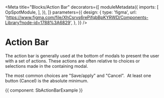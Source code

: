

<Meta
  title="Blocks/Action Bar"
  decorators={[
    moduleMetadata({
      imports: [
        OpSpotModule,
      ],
    }),
  ]}
  parameters={{
    design: {
      type: 'figma',
      url: 'https://www.figma.com/file/XhCsrvs6rePifqbBpKYRWD/Components-Library?node-id=1788%3A6829',
    },
  }}
/>

# Action Bar

The action bar is generally used at the bottom of modals to present the user with a set of actions. These actions are often relative to choices or selections made in the containing modal. 

The most common choices are "Save/apply" and "Cancel".  At least one button (Cancel) is the absolute minimum.

<Canvas>
  <Story name="Default">
    {{ component: SbActionBarExample }}
  </Story>
</Canvas>
